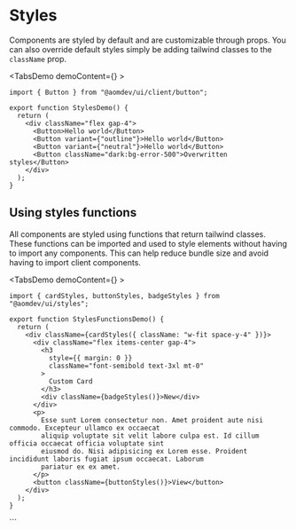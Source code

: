 
# Styles

Components are styled by default and are customizable through props. You can also override default styles simply be adding tailwind classes to the `className` prop.

<TabsDemo demoContent={<StylesDemo />} >

```tsx
import { Button } from "@aomdev/ui/client/button";

export function StylesDemo() {
  return (
    <div className="flex gap-4">
      <Button>Hello world</Button>
      <Button variant={"outline"}>Hello world</Button>
      <Button variant={"neutral"}>Hello world</Button>
      <Button className="dark:bg-error-500">Overwritten styles</Button>
    </div>
  );
}
```

</TabsDemo>

## Using styles functions

All components are styled using functions that return tailwind classes. These functions can be imported and used to style elements without having to import any components. This can help reduce bundle size
and avoid having to import client components.

<TabsDemo demoContent={<StylesFunctionsDemo />} >
```tsx
import { cardStyles, buttonStyles, badgeStyles } from "@aomdev/ui/styles";

export function StylesFunctionsDemo() {
  return (
    <div className={cardStyles({ className: "w-fit space-y-4" })}>
      <div className="flex items-center gap-4">
        <h3
          style={{ margin: 0 }}
          className="font-semibold text-3xl mt-0"
        >
          Custom Card
        </h3>
        <div className={badgeStyles()}>New</div>
      </div>
      <p>
        Esse sunt Lorem consectetur non. Amet proident aute nisi commodo. Excepteur ullamco ex occaecat
        aliquip voluptate sit velit labore culpa est. Id cillum officia occaecat officia voluptate sint
        eiusmod do. Nisi adipisicing ex Lorem esse. Proident incididunt laboris fugiat ipsum occaecat. Laborum
        pariatur ex ex amet.
      </p>
      <button className={buttonStyles()}>View</button>
    </div>
  );
}

```
</TabsDemo>
```
